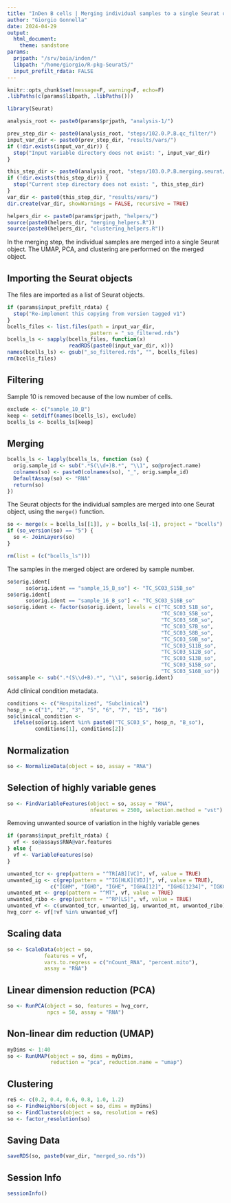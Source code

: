 ```yaml
---
title: "InDen B cells | Merging individual samples to a single Seurat object"
author: "Giorgio Gonnella"
date: 2024-04-29
output:
  html_document:
    theme: sandstone
params:
  prjpath: "/srv/baia/inden/"
  libpath: "/home/giorgio/R-pkg-Seurat5/"
  input_prefilt_rdata: FALSE
---
```


```r
knitr::opts_chunk$set(message=F, warning=F, echo=F)
.libPaths(c(params$libpath, .libPaths()))

library(Seurat)

analysis_root <- paste0(params$prjpath, "analysis-1/")

prev_step_dir <- paste0(analysis_root, "steps/102.0.P.B.qc_filter/")
input_var_dir <- paste0(prev_step_dir, "results/vars/")
if (!dir.exists(input_var_dir)) {
  stop("Input variable directory does not exist: ", input_var_dir)
}

this_step_dir <- paste0(analysis_root, "steps/103.0.P.B.merging.seurat/")
if (!dir.exists(this_step_dir)) {
  stop("Current step directory does not exist: ", this_step_dir)
}
var_dir <- paste0(this_step_dir, "results/vars/")
dir.create(var_dir, showWarnings = FALSE, recursive = TRUE)

helpers_dir <- paste0(params$prjpath, "helpers/")
source(paste0(helpers_dir, "merging_helpers.R"))
source(paste0(helpers_dir, "clustering_helpers.R"))
```

In the merging step, the individual samples are merged into a single
Seurat object. The UMAP, PCA, and clustering are performed on the merged
object.

## Importing the Seurat objects

The files are imported as a list of Seurat objects.

```r
if (params$input_prefilt_rdata) {
  stop("Re-implement this copying from version tagged v1")
}
bcells_files <- list.files(path = input_var_dir,
                           pattern = "_so_filtered.rds")
bcells_ls <- sapply(bcells_files, function(x)
                    readRDS(paste0(input_var_dir, x)))
names(bcells_ls) <- gsub("_so_filtered.rds", "", bcells_files)
rm(bcells_files)
```

## Filtering

Sample 10 is removed because of the low number of cells.

```r
exclude <- c("sample_10_B")
keep <- setdiff(names(bcells_ls), exclude)
bcells_ls <- bcells_ls[keep]
```

## Merging

```r
bcells_ls <- lapply(bcells_ls, function (so) {
  orig.sample_id <- sub(".*S(\\d+)B.*", "\\1", so@project.name)
  colnames(so) <- paste0(colnames(so), "_", orig.sample_id)
  DefaultAssay(so) <- "RNA"
  return(so)
})
```

The Seurat objects for the individual samples are merged
into one Seurat object, using the `merge()` function.

```r
so <- merge(x = bcells_ls[[1]], y = bcells_ls[-1], project = "bcells")
if (so_version(so) == "5") {
  so <- JoinLayers(so)
}

rm(list = (c("bcells_ls")))
```

The samples in the merged object are ordered by sample number.

```r
so$orig.ident[
      so$orig.ident == "sample_15_B_so"] <- "TC_SC03_S15B_so"
so$orig.ident[
      so$orig.ident == "sample_16_B_so"] <- "TC_SC03_S16B_so"
so$orig.ident <- factor(so$orig.ident, levels = c("TC_SC03_S1B_so",
                                                  "TC_SC03_S5B_so",
                                                  "TC_SC03_S6B_so",
                                                  "TC_SC03_S7B_so",
                                                  "TC_SC03_S8B_so",
                                                  "TC_SC03_S9B_so",
                                                  "TC_SC03_S11B_so",
                                                  "TC_SC03_S12B_so",
                                                  "TC_SC03_S13B_so",
                                                  "TC_SC03_S15B_so",
                                                  "TC_SC03_S16B_so"))
so$sample <- sub(".*(S\\d+B).*", "\\1", so$orig.ident)
```

Add clinical condition metadata.

```r
conditions <- c("Hospitalized", "Subclinical")
hosp_n = c("1", "2", "3", "5", "6", "7", "15", "16")
so$clinical_condition <-
  ifelse(so$orig.ident %in% paste0("TC_SC03_S", hosp_n, "B_so"),
         conditions[1], conditions[2])
```

## Normalization

```r
so <- NormalizeData(object = so, assay = "RNA")
```

## Selection of highly variable genes

```r
so <- FindVariableFeatures(object = so, assay = "RNA",
                           nfeatures = 2500, selection.method = "vst")
```

Removing unwanted source of variation in the highly variable genes

```r
if (params$input_prefilt_rdata) {
  vf <- so@assays$RNA@var.features
} else {
  vf <- VariableFeatures(so)
}

unwanted_tcr <- grep(pattern = "^TR[AB][VC]", vf, value = TRUE)
unwanted_ig <- c(grep(pattern = "^IG[HLK][VDJ]", vf, value = TRUE),
              c("IGHM", "IGHD", "IGHE", "IGHA[12]", "IGHG[1234]", "IGKC", "IGLC[1234567]", "AC233755.1"))
unwanted_mt <- grep(pattern = "^MT", vf, value = TRUE)
unwanted_ribo <- grep(pattern = "^RP[LS]", vf, value = TRUE)
unwanted_vf <- c(unwanted_tcr, unwanted_ig, unwanted_mt, unwanted_ribo)
hvg_corr <- vf[!vf %in% unwanted_vf]
```

## Scaling data

```r
so <- ScaleData(object = so,
            features = vf,
            vars.to.regress = c("nCount_RNA", "percent.mito"),
            assay = "RNA")
```


## Linear dimension reduction (PCA)

```r
so <- RunPCA(object = so, features = hvg_corr,
             npcs = 50, assay = "RNA")
```

## Non-linear dim reduction (UMAP)

```r
myDims <- 1:40
so <- RunUMAP(object = so, dims = myDims,
              reduction = "pca", reduction.name = "umap")
```

## Clustering

```r
reS <- c(0.2, 0.4, 0.6, 0.8, 1.0, 1.2)
so <- FindNeighbors(object = so, dims = myDims)
so <- FindClusters(object = so, resolution = reS)
so <- factor_resolution(so)
```

## Saving Data

```r
saveRDS(so, paste0(var_dir, "merged_so.rds"))
```

## Session Info

```r
sessionInfo()
```
